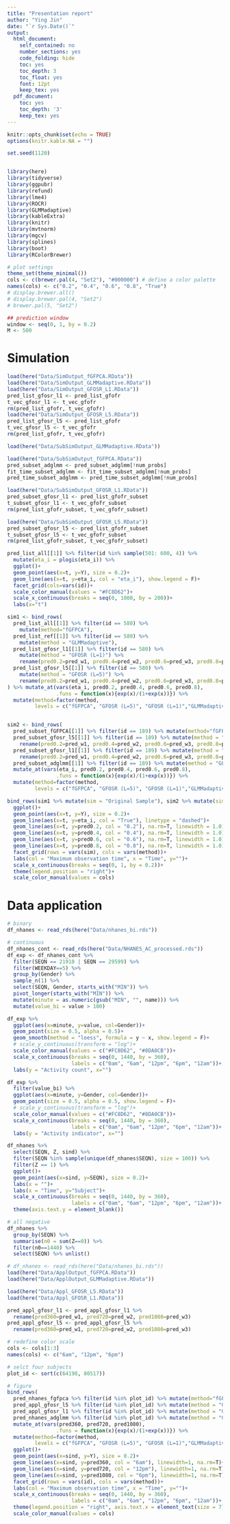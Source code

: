```yaml
---
title: "Presentation report"
author: "Ying Jin"
date: "`r Sys.Date()`"
output:
  html_document:
    self_contained: no
    number_sections: yes
    code_folding: hide
    toc: yes
    toc_depth: 3
    toc_float: yes
    font: 12pt
    keep_tex: yes
  pdf_document:
    toc: yes
    toc_depth: '3'
    keep_tex: yes
---
```


```r
knitr::opts_chunk$set(echo = TRUE)
options(knitr.kable.NA = "")

set.seed(1120)


library(here)
library(tidyverse)
library(ggpubr)
library(refund)
library(lme4)
library(ROCR)
library(GLMMadaptive)
library(kableExtra)
library(knitr)
library(mvtnorm)
library(mgcv)
library(splines)
library(boot)
library(RColorBrewer)

# plot settings
theme_set(theme_minimal())
cols <- c(brewer.pal(4, "Set2"), "#000000") # define a color palette 
names(cols) <- c("0.2", "0.4", "0.6", "0.8", "True")
# display.brewer.all()
# display.brewer.pal(4, "Set2")
# brewer.pal(5, "Set2")

## prediction window 
window <- seq(0, 1, by = 0.2)
M <- 500

```







# Simulation

```r
load(here("Data/SimOutput_fGFPCA.RData"))
load(here("Data/SimOutput_GLMMadaptive.RData"))
load(here("Data/SimOutput_GFOSR_L1.RData"))
pred_list_gfosr_l1 <- pred_list_gfofr
t_vec_gfosr_l1 <- t_vec_gfofr
rm(pred_list_gfofr, t_vec_gfofr)
load(here("Data/SimOutput_GFOSR_L5.RData"))
pred_list_gfosr_l5 <- pred_list_gfofr
t_vec_gfosr_l5 <- t_vec_gfofr
rm(pred_list_gfofr, t_vec_gfofr)

```


```r
load(here("Data/SubSimOutput_GLMMadaptive.RData"))

load(here("Data/SubSimOutput_fGFPCA.RData"))
pred_subset_adglmm <- pred_subset_adglmm[!num_probs]
fit_time_subset_adglmm <- fit_time_subset_adglmm[!num_probs]
pred_time_subset_adglmm <- pred_time_subset_adglmm[!num_probs]

load(here("Data/SubSimOutput_GFOSR_L1.RData"))
pred_subset_gfosr_l1 <- pred_list_gfofr_subset
t_subset_gfosr_l1 <- t_vec_gfofr_subset
rm(pred_list_gfofr_subset, t_vec_gfofr_subset)

load(here("Data/SubSimOutput_GFOSR_L5.RData"))
pred_subset_gfosr_l5 <- pred_list_gfofr_subset
t_subset_gfosr_l5 <- t_vec_gfofr_subset
rm(pred_list_gfofr_subset, t_vec_gfofr_subset)
```


```r
pred_list_all[[1]] %>% filter(id %in% sample(501: 600, 4)) %>% 
  mutate(eta_i = plogis(eta_i)) %>%
  ggplot()+
  geom_point(aes(x=t, y=Y), size = 0.2)+
  geom_line(aes(x=t, y=eta_i, col = "eta_i"), show.legend = F)+
  facet_grid(cols=vars(id))+
  scale_color_manual(values = "#FC8D62")+
  scale_x_continuous(breaks = seq(0, 1000, by = 200))+
  labs(x="t")
```



```r
sim1 <- bind_rows(
  pred_list_all[[1]] %>% filter(id == 580) %>% 
    mutate(method="fGFPCA"),
  pred_list_ref[[1]] %>% filter(id == 580) %>%
    mutate(method = "GLMMadaptive"),
  pred_list_gfosr_l1[[1]] %>% filter(id == 580) %>%
    mutate(method = "GFOSR (L=1)") %>%
    rename(pred0.2=pred_w1, pred0.4=pred_w2, pred0.6=pred_w3, pred0.8=pred_w4),
  pred_list_gfosr_l5[[1]] %>% filter(id == 580) %>%
    mutate(method = "GFOSR (L=5)") %>%
    rename(pred0.2=pred_w1, pred0.4=pred_w2, pred0.6=pred_w3, pred0.8=pred_w4)
) %>% mutate_at(vars(eta_i, pred0.2, pred0.4, pred0.6, pred0.8), 
                .funs = function(x){exp(x)/(1+exp(x))}) %>%
  mutate(method=factor(method, 
         levels = c("fGFPCA", "GFOSR (L=5)", "GFOSR (L=1)","GLMMadaptive"))) 


sim2 <- bind_rows(
  pred_subset_fGFPCA[[1]] %>% filter(id == 189) %>% mutate(method="fGFPCA"),
  pred_subset_gfosr_l5[[1]] %>% filter(id == 189) %>% mutate(method = "GFOSR (L=5)") %>% 
    rename(pred0.2=pred_w1, pred0.4=pred_w2, pred0.6=pred_w3, pred0.8=pred_w4),
  pred_subset_gfosr_l1[[1]] %>% filter(id == 189) %>% mutate(method = "GFOSR (L=1)") %>%
    rename(pred0.2=pred_w1, pred0.4=pred_w2, pred0.6=pred_w3, pred0.8=pred_w4),
  pred_subset_adglmm[[1]] %>% filter(id == 189) %>% mutate(method = "GLMMadaptive")) %>%
  mutate_at(vars(eta_i, pred0.2, pred0.4, pred0.6, pred0.8), 
                .funs = function(x){exp(x)/(1+exp(x))}) %>%
  mutate(method=factor(method, 
         levels = c("fGFPCA", "GFOSR (L=5)", "GFOSR (L=1)","GLMMadaptive")))
```


```r
bind_rows(sim1 %>% mutate(sim = "Original Sample"), sim2 %>% mutate(sim = "Reduced sample")) %>%
  ggplot()+
  geom_point(aes(x=t, y=Y), size = 0.2)+
  geom_line(aes(x=t, y=eta_i, col = "True"), linetype = "dashed")+
  geom_line(aes(x=t, y=pred0.2, col = "0.2"), na.rm=T, linewidth = 1.0)+
  geom_line(aes(x=t, y=pred0.4, col = "0.4"), na.rm=T, linewidth = 1.0)+
  geom_line(aes(x=t, y=pred0.6, col = "0.6"), na.rm=T, linewidth = 1.0)+
  geom_line(aes(x=t, y=pred0.8, col = "0.8"), na.rm=T, linewidth = 1.0)+
  facet_grid(rows = vars(sim), cols = vars(method))+
  labs(col = "Maximum observation time", x = "Time", y="")+
  scale_x_continuous(breaks = seq(0, 1, by = 0.2))+
  theme(legend.position = "right")+
  scale_color_manual(values = cols)
```

# Data application

```r
# binary
df_nhanes <- read_rds(here("Data/nhanes_bi.rds"))

# continuous
df_nhanes_cont <- read_rds(here("Data/NHANES_AC_processed.rds"))
df_exp <- df_nhanes_cont %>%
  filter(SEQN == 21910 | SEQN == 29599) %>%
  filter(WEEKDAY==5) %>% 
  group_by(Gender) %>%
  sample_n(1) %>%
  select(SEQN, Gender, starts_with("MIN")) %>%
  pivot_longer(starts_with("MIN")) %>%
  mutate(minute = as.numeric(gsub("MIN", "", name))) %>%
  mutate(value_bi = value > 100)

```

```r
df_exp %>%
  ggplot(aes(x=minute, y=value, col=Gender))+
  geom_point(size = 0.5, alpha = 0.5)+
  geom_smooth(method = "loess", formula = y ~ x, show.legend = F)+
  # scale_y_continuous(transform = "log")+
  scale_color_manual(values = c("#FC8D62", "#8DA0CB"))+
  scale_x_continuous(breaks = seq(0, 1440, by = 360),
                     labels = c("0am", "6am", "12pm", "6pm", "12am"))+
  labs(y = "Activity count", x="")
```

```r
df_exp %>%
  filter(value_bi) %>% 
  ggplot(aes(x=minute, y=Gender, col=Gender))+
  geom_point(size = 0.5, alpha = 0.5, show.legend = F)+
  # scale_y_continuous(transform = "log")+
  scale_color_manual(values = c("#FC8D62", "#8DA0CB"))+
  scale_x_continuous(breaks = seq(0, 1440, by = 360),
                     labels = c("0am", "6am", "12pm", "6pm", "12am"))+
  labs(y = "Activity indicator", x="")
```



```r
df_nhanes %>% 
  select(SEQN, Z, sind) %>% 
  filter(SEQN %in% sample(unique(df_nhanes$SEQN), size = 100)) %>%
  filter(Z == 1) %>%
  ggplot()+
  geom_point(aes(x=sind, y=SEQN), size = 0.2)+
  labs(x = "")+
  labs(x = "Time", y="Subject")+
  scale_x_continuous(breaks = seq(0, 1440, by = 360),
                     labels = c("0am", "6am", "12pm", "6pm", "12am"))+
  theme(axis.text.y = element_blank())

```

```r
# all negative
df_nhanes %>% 
  group_by(SEQN) %>%
  summarise(n0 = sum(Z==0)) %>%
  filter(n0==1440) %>%
  select(SEQN) %>% unlist()
```


```r
# df_nhanes <- read_rds(here("Data/nhanes_bi.rds"))
load(here("Data/ApplOutput_fGFPCA.RData"))
load(here("Data/ApplOutput_GLMMadaptive.RData"))

load(here("Data/Appl_GFOSR_L5.RData"))
load(here("Data/Appl_GFOSR_L1.RData"))

pred_appl_gfosr_l1 <- pred_appl_gfosr_l1 %>%
  rename(pred360=pred_w1, pred720=pred_w2, pred1080=pred_w3)
pred_appl_gfosr_l5 <- pred_appl_gfosr_l5 %>%
  rename(pred360=pred_w1, pred720=pred_w2, pred1080=pred_w3)
```

```r
# redefine color scale
cols <- cols[1:3] 
names(cols) <- c("6am", "12pm", "6pm")

# selct four subjects
plot_id <- sort(c(64198, 80517))

# figure
bind_rows(
  pred_nhanes_fgfpca %>% filter(id %in% plot_id) %>% mutate(method="fGFPCA"),
  pred_appl_gfosr_l5 %>% filter(id %in% plot_id) %>% mutate(method = "GFOSR (L=5)"),
  pred_appl_gfosr_l1 %>% filter(id %in% plot_id) %>% mutate(method = "GFOSR (L=1)"),
  pred_nhanes_adglmm %>% filter(id %in% plot_id) %>% mutate(method = "GLMMadaptive")) %>%
  mutate_at(vars(pred360, pred720, pred1080), 
                .funs = function(x){exp(x)/(1+exp(x))}) %>%
  mutate(method=factor(method, 
         levels = c("fGFPCA", "GFOSR (L=5)", "GFOSR (L=1)","GLMMadaptive"))) %>%
  ggplot()+
  geom_point(aes(x=sind, y=Y), size = 0.2)+
  geom_line(aes(x=sind, y=pred360, col = "6am"), linewidth=1, na.rm=T)+
  geom_line(aes(x=sind, y=pred720, col = "12pm"), linewidth=1, na.rm=T)+
  geom_line(aes(x=sind, y=pred1080, col = "6pm"), linewidth=1, na.rm=T)+
  facet_grid(rows = vars(id), cols = vars(method))+
  labs(col = "Maximum observation time", x = "Time", y="")+
  scale_x_continuous(breaks = seq(0, 1440, by = 360),
                     labels = c("0am", "6am", "12pm", "6pm", "12am"))+
  theme(legend.position = "right", axis.text.x = element_text(size = 7))+
  scale_color_manual(values = cols)
```
